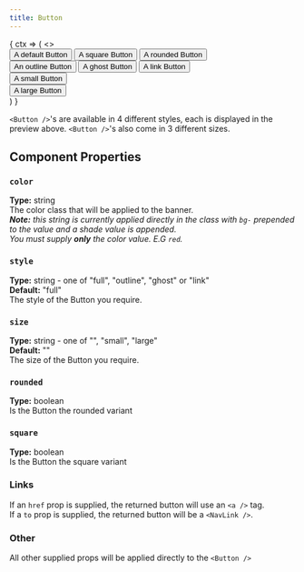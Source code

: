 ```yaml
---
title: Button
---
```


<WebAppsDocs>
    <WebAppsComponent>
        <WebAppsDocsContext.Consumer> 
            { 
                ctx => (
                    <>
                        <div className="w-full flex flex-row justify-center">
                            <Button color={ctx.UI.theme} className="mx-auto mb-8">A default Button</Button>
                            <Button color={ctx.UI.theme} className="mx-auto mb-8" square>A square Button</Button>
                            <Button color={ctx.UI.theme} className="mx-auto mb-8" rounded>A rounded Button</Button>
                        </div>
                        <div className="w-full flex flex-row justify-center">
                            <Button color={ctx.UI.theme} className="mx-auto mb-8" style="outline">An outline Button</Button>
                            <Button color={ctx.UI.theme} className="mx-auto mb-8" style="ghost">A ghost Button</Button>
                            <Button color={ctx.UI.theme} className="mx-auto mb-8" style="link">A link Button</Button>
                        </div>
                        <div className="w-full flex flex-row justify-center">
                            <div className="mx-auto"><Button color={ctx.UI.theme} size="small">A small Button</Button></div>
                            <Button color={ctx.UI.theme} className="mx-auto" size="large">A large Button</Button>
                        </div>
                    </>
                )
            }
        </WebAppsDocsContext.Consumer>
    </WebAppsComponent>
</WebAppsDocs>

`<Button />`'s are available in 4 different styles, each is displayed in the preview above. `<Button />`'s also come in 3 different sizes.

## Component Properties

### `color` 
**Type:** string<br />
The color class that will be applied to the banner.<br />
_**Note:** this string is currently applied directly in the class with `bg-` prepended to the value and a shade value is appended.<br />
You must supply **only** the color value. E.G `red`._

### `style` 
**Type:** string - one of "full", "outline", "ghost" or "link"<br />
**Default:** "full"<br />
The style of the Button you require.

### `size`
**Type:** string - one of "", "small", "large"<br />
**Default:** ""<br />
The size of the Button you require.

### `rounded`
**Type:** boolean<br />
Is the Button the rounded variant

### `square`
**Type:** boolean<br />
Is the Button the square variant

### Links
If an `href` prop is supplied, the returned button will use an `<a />` tag.<br />
If a `to` prop is supplied, the returned button will be a `<NavLink />`.

### Other
All other supplied props will be applied directly to the `<Button />`
